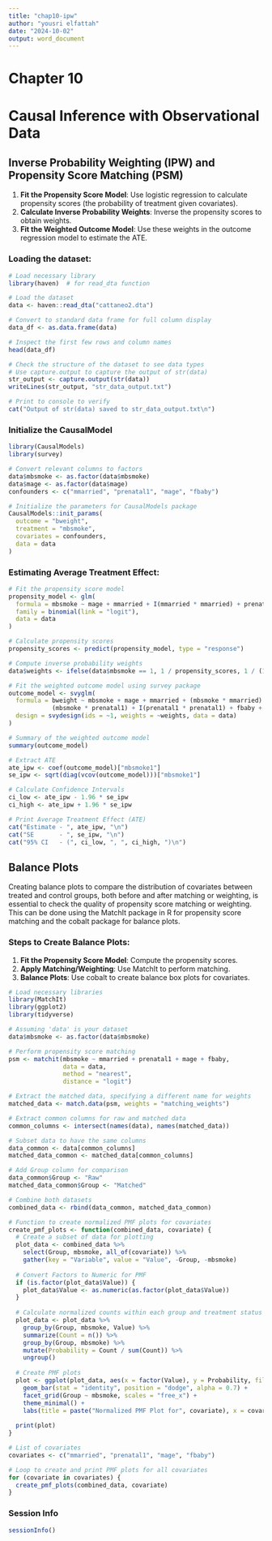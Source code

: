 ```yaml
---
title: "chap10-ipw"
author: "yousri elfattah"
date: "2024-10-02"
output: word_document
---
```


# Chapter 10

# Causal Inference with Observational Data

## Inverse Probability Weighting (IPW) and Propensity Score Matching (PSM)

1.  **Fit the Propensity Score Model**: Use logistic regression to calculate propensity scores (the probability of treatment given covariates).
2.  **Calculate Inverse Probability Weights**: Inverse the propensity scores to obtain weights.
3.  **Fit the Weighted Outcome Model**: Use these weights in the outcome regression model to estimate the ATE.

### Loading the dataset:

```r
# Load necessary library
library(haven)  # for read_dta function

# Load the dataset
data <- haven::read_dta("cattaneo2.dta")

# Convert to standard data frame for full column display
data_df <- as.data.frame(data)

# Inspect the first few rows and column names
head(data_df)

# Check the structure of the dataset to see data types
# Use capture.output to capture the output of str(data)
str_output <- capture.output(str(data))
writeLines(str_output, "str_data_output.txt")

# Print to console to verify
cat("Output of str(data) saved to str_data_output.txt\n")
```

### Initialize the CausalModel

```r
library(CausalModels)
library(survey)

# Convert relevant columns to factors
data$mbsmoke <- as.factor(data$mbsmoke)
data$mage <- as.factor(data$mage)
confounders <- c("mmarried", "prenatal1", "mage", "fbaby")

# Initialize the parameters for CausalModels package
CausalModels::init_params(
  outcome = "bweight", 
  treatment = "mbsmoke", 
  covariates = confounders, 
  data = data
)


```

### Estimating Average Treatment Effect:

```r
# Fit the propensity score model
propensity_model <- glm(
  formula = mbsmoke ~ mage + mmarried + I(mmarried * mmarried) + prenatal1 + I(prenatal1 * prenatal1) + fbaby + I(fbaby * fbaby),
  family = binomial(link = "logit"), 
  data = data
)

# Calculate propensity scores
propensity_scores <- predict(propensity_model, type = "response")

# Compute inverse probability weights
data$weights <- ifelse(data$mbsmoke == 1, 1 / propensity_scores, 1 / (1 - propensity_scores))

# Fit the weighted outcome model using survey package
outcome_model <- svyglm(
  formula = bweight ~ mbsmoke + mage + mmarried + (mbsmoke * mmarried) + I(mmarried * mmarried) + prenatal1 + 
            (mbsmoke * prenatal1) + I(prenatal1 * prenatal1) + fbaby + (mbsmoke * fbaby) + I(fbaby * fbaby),
  design = svydesign(ids = ~1, weights = ~weights, data = data)
)

# Summary of the weighted outcome model
summary(outcome_model)

# Extract ATE
ate_ipw <- coef(outcome_model)["mbsmoke1"]
se_ipw <- sqrt(diag(vcov(outcome_model)))["mbsmoke1"]

# Calculate Confidence Intervals
ci_low <- ate_ipw - 1.96 * se_ipw
ci_high <- ate_ipw + 1.96 * se_ipw

# Print Average Treatment Effect (ATE)
cat("Estimate - ", ate_ipw, "\n")
cat("SE       - ", se_ipw, "\n")
cat("95% CI   - (", ci_low, ", ", ci_high, ")\n")
```

## Balance Plots

Creating balance plots to compare the distribution of covariates between treated and control groups, both before and after matching or weighting, is essential to check the quality of propensity score matching or weighting. This can be done using the MatchIt package in R for propensity score matching and the cobalt package for balance plots.

### Steps to Create Balance Plots:

1.  **Fit the Propensity Score Model**: Compute the propensity scores.
2.  **Apply Matching/Weighting**: Use MatchIt to perform matching.
3.  **Balance Plots**: Use cobalt to create balance box plots for covariates.

```r
# Load necessary libraries
library(MatchIt)
library(ggplot2)
library(tidyverse)

# Assuming 'data' is your dataset
data$mbsmoke <- as.factor(data$mbsmoke)

# Perform propensity score matching
psm <- matchit(mbsmoke ~ mmarried + prenatal1 + mage + fbaby,
               data = data,
               method = "nearest",
               distance = "logit")

# Extract the matched data, specifying a different name for weights
matched_data <- match.data(psm, weights = "matching_weights")

# Extract common columns for raw and matched data
common_columns <- intersect(names(data), names(matched_data))

# Subset data to have the same columns
data_common <- data[common_columns]
matched_data_common <- matched_data[common_columns]

# Add Group column for comparison
data_common$Group <- "Raw"
matched_data_common$Group <- "Matched"

# Combine both datasets
combined_data <- rbind(data_common, matched_data_common)

# Function to create normalized PMF plots for covariates
create_pmf_plots <- function(combined_data, covariate) {
  # Create a subset of data for plotting
  plot_data <- combined_data %>%
    select(Group, mbsmoke, all_of(covariate)) %>%
    gather(key = "Variable", value = "Value", -Group, -mbsmoke)
  
  # Convert Factors to Numeric for PMF
  if (is.factor(plot_data$Value)) {
    plot_data$Value <- as.numeric(as.factor(plot_data$Value))
  }
  
  # Calculate normalized counts within each group and treatment status
  plot_data <- plot_data %>%
    group_by(Group, mbsmoke, Value) %>%
    summarize(Count = n()) %>%
    group_by(Group, mbsmoke) %>%
    mutate(Probability = Count / sum(Count)) %>%
    ungroup()
  
  # Create PMF plots
  plot <- ggplot(plot_data, aes(x = factor(Value), y = Probability, fill = mbsmoke)) +
    geom_bar(stat = "identity", position = "dodge", alpha = 0.7) +
    facet_grid(Group ~ mbsmoke, scales = "free_x") +
    theme_minimal() +
    labs(title = paste("Normalized PMF Plot for", covariate), x = covariate, y = "Probability")
  
  print(plot)
}

# List of covariates
covariates <- c("mmarried", "prenatal1", "mage", "fbaby")

# Loop to create and print PMF plots for all covariates
for (covariate in covariates) {
  create_pmf_plots(combined_data, covariate)
}
```

### Session Info

```r
sessionInfo()
```
